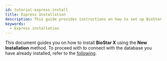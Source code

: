 ```yaml
---
id: tutorial-express-install
title: Express Installation
description: This guide provides instructions on how to set up BioStar X quickly.
keywords:
  - Express installation
---
```


This document guides you on how to install **BioStar X** using the **New Installation** method. To proceed with <Cmd code='biostar2.install.customInstall' /> to connect with the database you have already installed, refer to the [following](tutorial-custom-install).


<InstallStep />
